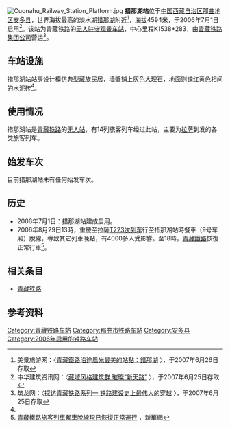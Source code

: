 {{Infobox station
|name = 措那湖站
|native_name = 
|eng_name = Cuonahu Railway Station
|symbol_right = {{rint|cn|rail}}
|image = Cuonahu Railway Station.jpg
|caption = 措那湖站站房
|other_name = 
|address = {{CHN}}[[西藏自治区|西藏自治区]][[那曲地区|那曲地区]][[安多县|安多县]]
|coordinates = {{coord|32.034368|N|91.534479|E|display=inline,title|scale:10000}}
|elevation = 4594米
|owned = [[中国铁路青藏集团有限公司|中国铁路青藏集团有限公司]]
|operator = [[中国铁路|中国铁路]]
|lines = [[青藏铁路|青藏铁路]]
|distance = 
|platform = 1个[[侧式站台|侧式站台]]
|tracks = 3条
|connections = 
|structure = [[地面车站|地面车站]]
|hall = 
|depth = 
|levels = 
|interchange = 
|exits = 
|architect = 
|architectural_style = 
|colour = 
|type = 无人站
|status = 
|code = 44035<ref>{{cite book|title=中华人民共和国铁路车站代码（GB/T 10302-2010）|publisher=中国标准出版社|year=2010|pages=6}}</ref>
|commercial_code = CNO<ref>{{cite book|author=[[中华人民共和国铁道部|中华人民共和国铁道部]]|title=铁路电报站名略号（2012）|publisher=中国铁道出版社|location=北京|year=2012|unified=15113·3468|pages=20}}</ref>
|pinyin_code = CNH
|classification = 
|website = 
|built = 
|opened = 2006年7月1日
|rebuilt = 
|electrified = 
|former = 
|station_hours = 
|adjacent = 
|route_map = 
}}
[[File:Cuonahu_Railway_Station_Platform.jpg|thumb]]
'''措那湖站'''位于[[中国|中国]][[西藏自治区|西藏自治区]][[那曲地区|那曲地区]][[安多县|安多县]]，世界海拔最高的淡水湖[[错那湖|错那湖]]附近<ref name="r1">美景旅游网：〈[http://blog.mjjq.com/archives/1260.html 青藏鐵路沿途風光最美的站點：錯那湖] {{Wayback|url=http://blog.mjjq.com/archives/1260.html |date=20190729065416 }}〉，于2007年6月26日存取</ref>，[[海拔|海拔]]4594米，于2006年7月1日启用<ref name="r2">中华建筑资讯网：〈[http://www.rpccn.com/news/33/200673162447.htm 藏域风格建筑群 璀璨“新天路”] {{Wayback|url=http://www.rpccn.com/news/33/200673162447.htm |date=20070930190113 }}〉，于2007年6月25日存取</ref>。该站为青藏铁路的[[无人站|无人驻守观景车站]]，中心里程K1538+283，由[[青藏铁路集团公司|青藏铁路集团公司]]营运<ref name="r3">筑龙网：〈[http://news.sinoaec.com/dongtai/read.asp?id=43155 探访青藏铁路系列一 铁路建设史上最伟大的穿越] {{Wayback|url=http://news.sinoaec.com/dongtai/read.asp?id=43155 |date=20070929143245 }}〉，于2007年6月25日存取</ref>。

==车站设施==
措那湖站站房设计模仿典型[[藏族|藏族]]民居，墙壁铺上灰色[[大理石|大理石]]，地面则铺红黄色相间的水泥砖<ref name="r1"/>。

==使用情况==
措那湖站是[[青藏铁路|青藏铁路]]的[[无人站|无人站]]，有14列旅客列车经过此站，主要为[[拉萨站|拉萨]]到发的各类旅客列车。

==始发车次==
目前措那湖站未有任何始发车次。

==历史==
*2006年7月1日：措那湖站建成启用。
*2006年8月29日13時，重慶至拉薩[[T223次列车|T223次列车]]行至措那湖站時餐車（9号车厢）脫線，導致其它列車晚點，有4000多人受影響。至18時，[[青藏鐵路|青藏鐵路]]恢復正常行車<ref>[http://news.xinhuanet.com/politics/2006-08/29/content_5022646.htm 青藏鐵路旅客列車餐車脫線現已恢復正常運行] {{Wayback|url=http://news.xinhuanet.com/politics/2006-08/29/content_5022646.htm |date=20131202002206 }}，新華網</ref>。

==相关条目==
{{commonscat|Cuonahu Railway Station}}
*[[青藏铁路|青藏铁路]]

==参考资料==
<div class="references-2column">
<references/>
</div>

{{青藏铁路}}

[[Category:青藏铁路车站|Category:青藏铁路车站]]
[[Category:那曲市铁路车站|Category:那曲市铁路车站]]
[[Category:安多县|Category:安多县]]
[[Category:2006年启用的铁路车站|Category:2006年启用的铁路车站]]